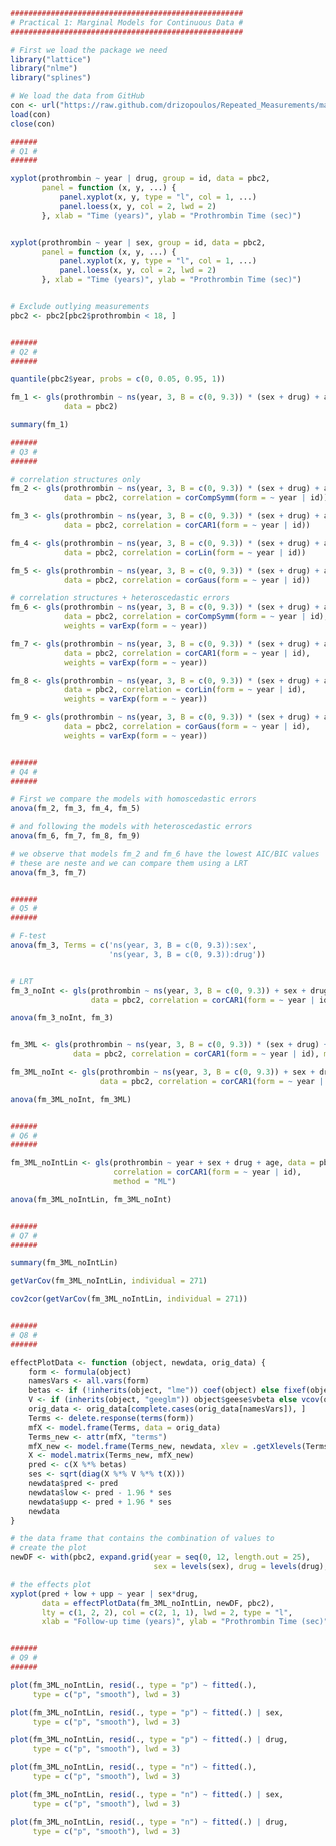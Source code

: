 ```r
####################################################
# Practical 1: Marginal Models for Continuous Data #
####################################################

# First we load the package we need
library("lattice")
library("nlme")
library("splines")

# We load the data from GitHub
con <- url("https://raw.github.com/drizopoulos/Repeated_Measurements/master/Data.RData")
load(con)
close(con)

######
# Q1 #
######

xyplot(prothrombin ~ year | drug, group = id, data = pbc2, 
       panel = function (x, y, ...) {
           panel.xyplot(x, y, type = "l", col = 1, ...)
           panel.loess(x, y, col = 2, lwd = 2)
       }, xlab = "Time (years)", ylab = "Prothrombin Time (sec)")


xyplot(prothrombin ~ year | sex, group = id, data = pbc2, 
       panel = function (x, y, ...) {
           panel.xyplot(x, y, type = "l", col = 1, ...)
           panel.loess(x, y, col = 2, lwd = 2)
       }, xlab = "Time (years)", ylab = "Prothrombin Time (sec)")


# Exclude outlying measurements
pbc2 <- pbc2[pbc2$prothrombin < 18, ]


######
# Q2 #
######

quantile(pbc2$year, probs = c(0, 0.05, 0.95, 1))

fm_1 <- gls(prothrombin ~ ns(year, 3, B = c(0, 9.3)) * (sex + drug) + age, 
            data = pbc2)

summary(fm_1)

######
# Q3 #
######

# correlation structures only
fm_2 <- gls(prothrombin ~ ns(year, 3, B = c(0, 9.3)) * (sex + drug) + age, 
            data = pbc2, correlation = corCompSymm(form = ~ year | id))

fm_3 <- gls(prothrombin ~ ns(year, 3, B = c(0, 9.3)) * (sex + drug) + age, 
            data = pbc2, correlation = corCAR1(form = ~ year | id))

fm_4 <- gls(prothrombin ~ ns(year, 3, B = c(0, 9.3)) * (sex + drug) + age, 
            data = pbc2, correlation = corLin(form = ~ year | id))

fm_5 <- gls(prothrombin ~ ns(year, 3, B = c(0, 9.3)) * (sex + drug) + age, 
            data = pbc2, correlation = corGaus(form = ~ year | id))

# correlation structures + heteroscedastic errors
fm_6 <- gls(prothrombin ~ ns(year, 3, B = c(0, 9.3)) * (sex + drug) + age, 
            data = pbc2, correlation = corCompSymm(form = ~ year | id),
            weights = varExp(form = ~ year))

fm_7 <- gls(prothrombin ~ ns(year, 3, B = c(0, 9.3)) * (sex + drug) + age, 
            data = pbc2, correlation = corCAR1(form = ~ year | id),
            weights = varExp(form = ~ year))

fm_8 <- gls(prothrombin ~ ns(year, 3, B = c(0, 9.3)) * (sex + drug) + age, 
            data = pbc2, correlation = corLin(form = ~ year | id),
            weights = varExp(form = ~ year))

fm_9 <- gls(prothrombin ~ ns(year, 3, B = c(0, 9.3)) * (sex + drug) + age, 
            data = pbc2, correlation = corGaus(form = ~ year | id),
            weights = varExp(form = ~ year))


######
# Q4 #
######

# First we compare the models with homoscedastic errors
anova(fm_2, fm_3, fm_4, fm_5)

# and following the models with heteroscedastic errors
anova(fm_6, fm_7, fm_8, fm_9)

# we observe that models fm_2 and fm_6 have the lowest AIC/BIC values
# these are neste and we can compare them using a LRT
anova(fm_3, fm_7)


######
# Q5 #
######

# F-test
anova(fm_3, Terms = c('ns(year, 3, B = c(0, 9.3)):sex', 
                      'ns(year, 3, B = c(0, 9.3)):drug'))


# LRT
fm_3_noInt <- gls(prothrombin ~ ns(year, 3, B = c(0, 9.3)) + sex + drug + age, 
                  data = pbc2, correlation = corCAR1(form = ~ year | id))

anova(fm_3_noInt, fm_3)


fm_3ML <- gls(prothrombin ~ ns(year, 3, B = c(0, 9.3)) * (sex + drug) + age, 
              data = pbc2, correlation = corCAR1(form = ~ year | id), method = "ML")

fm_3ML_noInt <- gls(prothrombin ~ ns(year, 3, B = c(0, 9.3)) + sex + drug + age, 
                    data = pbc2, correlation = corCAR1(form = ~ year | id), method = "ML")

anova(fm_3ML_noInt, fm_3ML)


######
# Q6 #
######

fm_3ML_noIntLin <- gls(prothrombin ~ year + sex + drug + age, data = pbc2, 
                       correlation = corCAR1(form = ~ year | id), 
                       method = "ML")

anova(fm_3ML_noIntLin, fm_3ML_noInt)


######
# Q7 #
######

summary(fm_3ML_noIntLin)

getVarCov(fm_3ML_noIntLin, individual = 271)

cov2cor(getVarCov(fm_3ML_noIntLin, individual = 271))


######
# Q8 #
######

effectPlotData <- function (object, newdata, orig_data) {
    form <- formula(object)
    namesVars <- all.vars(form)
    betas <- if (!inherits(object, "lme")) coef(object) else fixef(object)
    V <- if (inherits(object, "geeglm")) object$geese$vbeta else vcov(object)
    orig_data <- orig_data[complete.cases(orig_data[namesVars]), ]
    Terms <- delete.response(terms(form))
    mfX <- model.frame(Terms, data = orig_data)
    Terms_new <- attr(mfX, "terms")
    mfX_new <- model.frame(Terms_new, newdata, xlev = .getXlevels(Terms, mfX))
    X <- model.matrix(Terms_new, mfX_new)
    pred <- c(X %*% betas)
    ses <- sqrt(diag(X %*% V %*% t(X)))
    newdata$pred <- pred
    newdata$low <- pred - 1.96 * ses
    newdata$upp <- pred + 1.96 * ses
    newdata
}

# the data frame that contains the combination of values to
# create the plot
newDF <- with(pbc2, expand.grid(year = seq(0, 12, length.out = 25),
                                sex = levels(sex), drug = levels(drug), age = 49))

# the effects plot
xyplot(pred + low + upp ~ year | sex*drug, 
       data = effectPlotData(fm_3ML_noIntLin, newDF, pbc2), 
       lty = c(1, 2, 2), col = c(2, 1, 1), lwd = 2, type = "l",
       xlab = "Follow-up time (years)", ylab = "Prothrombin Time (sec)")


######
# Q9 #
######

plot(fm_3ML_noIntLin, resid(., type = "p") ~ fitted(.), 
     type = c("p", "smooth"), lwd = 3)

plot(fm_3ML_noIntLin, resid(., type = "p") ~ fitted(.) | sex, 
     type = c("p", "smooth"), lwd = 3)

plot(fm_3ML_noIntLin, resid(., type = "p") ~ fitted(.) | drug, 
     type = c("p", "smooth"), lwd = 3)

plot(fm_3ML_noIntLin, resid(., type = "n") ~ fitted(.), 
     type = c("p", "smooth"), lwd = 3)

plot(fm_3ML_noIntLin, resid(., type = "n") ~ fitted(.) | sex, 
     type = c("p", "smooth"), lwd = 3)

plot(fm_3ML_noIntLin, resid(., type = "n") ~ fitted(.) | drug, 
     type = c("p", "smooth"), lwd = 3)

```

